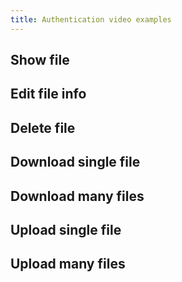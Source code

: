 ```yaml
---
title: Authentication video examples
---
```



## Show file

<ShowVideoExample path="file-show-Display-file-chromium" />

## Edit file info

<ShowVideoExample path="file-update-Update-file-chromium" />

## Delete file

<ShowVideoExample path="file-delete-Delete-single-file-chromium" />

## Download single file

<ShowVideoExample path="file-download-single-Download-single-file-chromium" />

## Download many files

<ShowVideoExample path="file-download-multiple-Download-multiple-files-chromium" />

## Upload single file

<ShowVideoExample path="file-upload-single-Upload-single-file-chromium" />

## Upload many files

<ShowVideoExample path="file-upload-multiple-Upload-multiple-files-chromium" />
